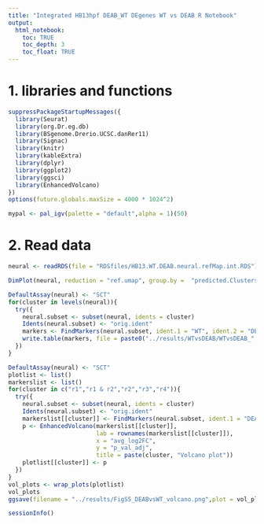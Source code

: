 ```yaml
---
title: "Integrated HB13hpf DEAB_WT DEgenes WT vs DEAB R Notebook"
output: 
  html_notebook:
    toc: TRUE
    toc_depth: 3
    toc_float: TRUE
---
```


# 1. libraries and functions
```r
suppressPackageStartupMessages({
  library(Seurat)
  library(org.Dr.eg.db)
  library(BSgenome.Drerio.UCSC.danRer11)
  library(Signac)
  library(knitr)
  library(kableExtra)
  library(dplyr)
  library(ggplot2)
  library(ggsci)
  library(EnhancedVolcano)
})
options(future.globals.maxSize = 4000 * 1024^2)
```

```r
mypal <- pal_igv(palette = "default",alpha = 1)(50)
```

# 2. Read data

```r
neural <- readRDS(file = "RDSfiles/HB13.WT.DEAB.neural.refMap.int.RDS")
```

```r
DimPlot(neural, reduction = "ref.umap", group.by =  "predicted.Clusters", split.by = "orig.ident") + scale_color_igv()
```


```r
DefaultAssay(neural) <- "SCT"
for(cluster in levels(neural)){
  try({
    neural.subset <- subset(neural, idents = cluster)
    Idents(neural.subset) <- "orig.ident"
    markers <- FindMarkers(neural.subset, ident.1 = "WT", ident.2 = "DEAB", recorrect_umi = FALSE)
    write.table(markers, file = paste0("../results/WTvsDEAB/WTvsDEAB_",cluster,"_markers.txt"), sep = "\t", quote = FALSE, col.names = NA)
  })
}
```

```r
DefaultAssay(neural) <- "SCT"
plotlist <- list()
markerslist <- list()
for(cluster in c("r1","r1 & r2","r2","r3","r4")){
  try({
    neural.subset <- subset(neural, idents = cluster)
    Idents(neural.subset) <- "orig.ident"
    markerslist[[cluster]] <- FindMarkers(neural.subset, ident.1 = "DEAB", ident.2 = "WT", recorrect_umi = FALSE)
    p <- EnhancedVolcano(markerslist[[cluster]],
                         lab = rownames(markerslist[[cluster]]),
                         x = "avg_log2FC",
                         y = "p_val_adj",
                         title = paste(cluster, "Volcano plot"))
    plotlist[[cluster]] <- p
  })
}
vol_plots <- wrap_plots(plotlist)
vol_plots
ggsave(filename = "../results/FigS5_DEABvsWT_volcano.png",plot = vol_plots)
```

```r
sessionInfo()
```

